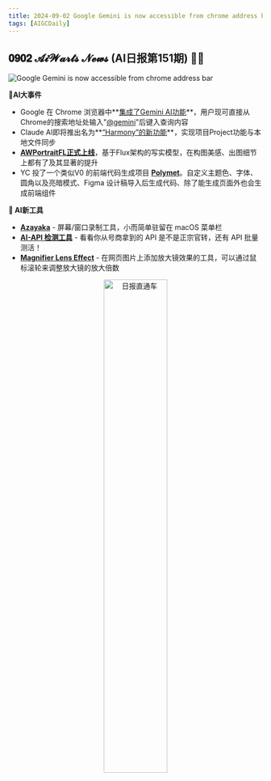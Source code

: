 ```yaml
---
title: 2024-09-02 Google Gemini is now accessible from chrome address bar
tags: [AIGCDaily]
---
```

## 𝟎𝟗𝟎𝟐 𝓐𝓲𝓦𝓪𝓻𝓽𝓼 𝓝𝓮𝔀𝓼 (AI日报第151期) 🧙📰 

![Google Gemini is now accessible from chrome address bar](https://cdn.jsdelivr.net/gh/donttal/imgbed/img/Chrome%20calls%20Google%20Gemini.jpg)

**🤯AI大事件**

- Google 在 Chrome 浏览器中**[集成了Gemini AI功能](https://techviral.net/google-gemini-is-now-accessible-from-chrome-address-bar/?utm_source=learnprompt.pro&utm_medium=web&utm_campaign=runway-faces-data-deletion-incident)**，用户现可直接从Chrome的搜索地址处输入"[@gemini](https://t.me/gemini)"后键入查询内容
- Claude AI即将推出名为**[“Harmony”的新功能](https://x.com/testingcatalog/status/1829623806077624336/?utm_source=learnprompt.pro&utm_medium=web&utm_campaign=runway-faces-data-deletion-incident)**，实现项目Project功能与本地文件同步
- **[AWPortraitFL正式上线](https://x.com/dynamicwangs/status/1830213371540693320/?utm_source=learnprompt.pro&utm_medium=web&utm_campaign=runway-faces-data-deletion-incident)**，基于Flux架构的写实模型，在构图美感、出图细节上都有了及其显著的提升
- YC 投了一个类似V0 的前端代码生成项目 **[Polymet](https://x.com/op7418/status/1830516494754820542/?utm_source=learnprompt.pro&utm_medium=web&utm_campaign=runway-faces-data-deletion-incident)**。自定义主题色、字体、圆角以及亮暗模式、Figma 设计稿导入后生成代码、除了能生成页面外也会生成前端组件



**🧰 AI新工具**

- **[Azayaka](https://github.com/Mnpn/Azayaka/?utm_source=learnprompt.pro&utm_medium=web&utm_campaign=runway-faces-data-deletion-incident)** -  屏幕/窗口录制工具，小而简单驻留在 macOS 菜单栏
- **[AI-API 检测工具](https://x.com/geekbb/status/1830090910484611231/?utm_source=learnprompt.pro&utm_medium=web&utm_campaign=runway-faces-data-deletion-incident)** - 看看你从号商拿到的 API 是不是正宗官转，还有 API 批量测活！
- **[Magnifier Lens Effect](https://github.com/bdekraker/Magnifier-Lens-Effect/?utm_source=learnprompt.pro&utm_medium=web&utm_campaign=runway-faces-data-deletion-incident)** - 在网页图片上添加放大镜效果的工具，可以通过鼠标滚轮来调整放大镜的放大倍数

<p align="center">
  <img src="https://cdn.jsdelivr.net/gh/donttal/imgbed/img/newletterss.png" alt="日报直通车" width="50%"/>
</p>